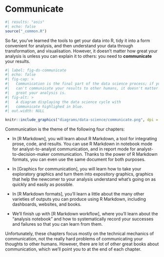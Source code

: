 # Communicate {#sec-communicate-intro .unnumbered}

```r
#| results: "asis"
#| echo: false
source("_common.R")
```

So far, you've learned the tools to get your data into R, tidy it into a form convenient for analysis, and then understand your data through transformation, and visualisation.
However, it doesn't matter how great your analysis is unless you can explain it to others: you need to **communicate** your results.

```r
#| label: fig-ds-communicate
#| echo: false
#| fig-cap: >
#|   Communication is the final part of the data science process; if you
#|   can't communicate your results to other humans, it doesn't matter how
#|   great your analysis is.
#| fig-alt: >
#|   A diagram displaying the data science cycle with
#|   communicate highlighed in blue.
#| out.width: NULL

knitr::include_graphics("diagrams/data-science/communicate.png", dpi = 270)
```

Communication is the theme of the following four chapters:

-   In \[R Markdown\], you will learn about R Markdown, a tool for integrating prose, code, and results.
    You can use R Markdown in notebook mode for analyst-to-analyst communication, and in report mode for analyst-to-decision-maker communication.
    Thanks to the power of R Markdown formats, you can even use the same document for both purposes.

-   In \[Graphics for communication\], you will learn how to take your exploratory graphics and turn them into expository graphics, graphics that help the newcomer to your analysis understand what's going on as quickly and easily as possible.

-   In \[R Markdown formats\], you'll learn a little about the many other varieties of outputs you can produce using R Markdown, including dashboards, websites, and books.

-   We'll finish up with \[R Markdown workflow\], where you'll learn about the "analysis notebook" and how to systematically record your successes and failures so that you can learn from them.

Unfortunately, these chapters focus mostly on the technical mechanics of communication, not the really hard problems of communicating your thoughts to other humans.
However, there are lot of other great books about communication, which we'll point you to at the end of each chapter.
